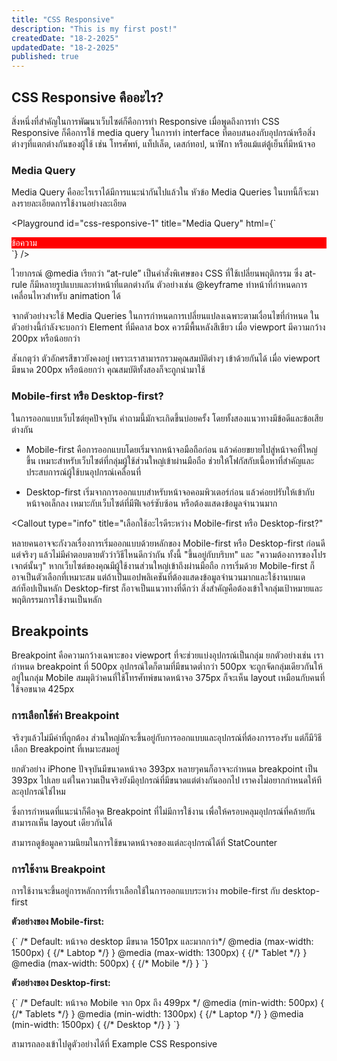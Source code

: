 ```yaml
---
title: "CSS Responsive"
description: "This is my first post!"
createdDate: "18-2-2025"
updatedDate: "18-2-2025"
published: true
---
```


## CSS Responsive คืออะไร?

สิ่งหนึ่งที่สำคัญในการพัฒนาเว็บไซต์ก็คือการทำ Responsive เมื่อพูดถึงการทำ CSS Responsive ก็คือการใช้ media query ในการทำ interface ที่ตอบสนองกับอุปกรณ์หรือสิ่งต่างๆที่แตกต่างกันของผู้ใช้ เช่น โทรศัพท์, แท็ปเล็ต, เดสก์ทอป, นาฬิกา หรือแม้แต่ตู้เย็นที่มีหน้าจอ

### Media Query

Media Query คืออะไรเราได้มีการแนะนำกันไปแล้วใน หัวข้อ <Link href="/docs/basics/media-queries">Media Queries</Link> ในบทนี้ก็จะมาลงรายละเอียดการใช้งานอย่างละเอียด

<Playground
  id="css-responsive-1"
  title="Media Query"
  html={`
<style>
        .box {
	        color: white;
	        background-color: red;
        }
    @media (max-width: 300px) {
        .box {
            background-color: green;
        }
    }
</style>
<div class="box">ข้อความ</div>
`}
/>

ไวยากรณ์ <TextCode>@media</TextCode> เรียกว่า “at-rule” เป็นคำสั่งพิเศษของ CSS ที่ใช้เปลี่ยนพฤติกรรม ซึ่ง at-rule ก็มีหลายรูปแบบและทำหน้าที่แตกต่างกัน ตัวอย่างเช่น <TextCode>@keyframe</TextCode> ทำหน้าที่กำหนดการเคลื่อนไหวสำหรับ animation ได้

จากตัวอย่างจะใช้ Media Queries ในการกำหนดการเปลี่ยนแปลงเฉพาะตามเงื่อนไขที่กำหนด ในตัวอย่างนี้กำลังจะบอกว่า Element ที่มีคลาส box ควรมีพื้นหลังสีเขียว เมื่อ viewport มีความกว้าง 200px หรือน้อยกว่า

<Callout type="tip" title="การใช้คุณสมบัติร่วมกัน">
  สังเกตุว่า ตัวอักศรสีขาวยังคงอยู่ เพราะเราสามารถรวมคุณสมบัติต่างๆ
  เข้าด้วยกันได้ เมื่อ viewport มีขนาด 200px หรือน้อยกว่า
  คุณสมบัติทั้งสองก็จะถูกนำมาใช้
</Callout>

### Mobile-first หรือ Desktop-first?

ในการออกแบบเว็บไซต์ยุคปัจจุบัน คำถามนี้มักจะเกิดขึ้นบ่อยครั้ง โดยทั้งสองแนวทางมีข้อดีและข้อเสียต่างกัน

- Mobile-first คือการออกแบบโดยเริ่มจากหน้าจอมือถือก่อน แล้วค่อยขยายไปสู่หน้าจอที่ใหญ่ขึ้น เหมาะสำหรับเว็บไซต์ที่กลุ่มผู้ใช้ส่วนใหญ่เข้าผ่านมือถือ ช่วยให้โฟกัสกับเนื้อหาที่สำคัญและประสบการณ์ผู้ใช้บนอุปกรณ์เคลื่อนที่

- Desktop-first เริ่มจากการออกแบบสำหรับหน้าจอคอมพิวเตอร์ก่อน แล้วค่อยปรับให้เข้ากับหน้าจอเล็กลง เหมาะกับเว็บไซต์ที่มีฟีเจอร์ซับซ้อน หรือต้องแสดงข้อมูลจำนวนมาก

<Callout
  type="info"
  title="เลือกใช้อะไรดีระหว่าง Mobile-first หรือ Desktop-first?"
>
  หลายคนอาจจะกังวลเรื่องการเริ่มออกแบบด้วยหลักของ Mobile-first หรือ
  Desktop-first ก่อนดี แต่จริงๆ แล้วไม่มีคำตอบตายตัวว่าวิธีไหนดีกว่ากัน ทั้งนี้
  "ขึ้นอยู่กับบริบท" และ "ความต้องการของโปรเจกต์นั้นๆ"
  หากเว็บไซต์ของคุณมีผู้ใช้งานส่วนใหญ่เข้าถึงผ่านมือถือ การเริ่มด้วย
  Mobile-first ก็อาจเป็นตัวเลือกที่เหมาะสม
  แต่ถ้าเป็นแอปพลิเคชันที่ต้องแสดงข้อมูลจำนวนมากและใช้งานบนเดสก์ท็อปเป็นหลัก
  Desktop-first ก็อาจเป็นแนวทางที่ดีกว่า
  สิ่งสำคัญคือต้องเข้าใจกลุ่มเป้าหมายและพฤติกรรมการใช้งานเป็นหลัก
</Callout>

## Breakpoints

Breakpoint คือความกว้างเฉพาะของ viewport ที่จะช่วยแบ่งอุปกรณ์เป็นกลุ่ม ยกตัวอย่างเช่น เรากำหนด breakpoint ที่ 500px อุปกรณ์ใดก็ตามที่มีขนาดต่ำกว่า 500px จะถูกจัดกลุ่มเดียวกันให้อยู่ในกลุ่ม Mobile สมมุติว่าคนที่ใช้โทรศัทพ์ขนาดหน้าจอ 375px ก็จะเห็น layout เหมือนกับคนที่ใช้จอขนาด 425px

### การเลือกใช้ค่า Breakpoint

จริงๆแล้วไม่มีค่าที่ถูกต้อง ส่วนใหญ่มักจะขึ้นอยู่กับการออกแบบและอุปกรณ์ที่ต้องการรองรับ แต่ก็มีวิธีเลือก Breakpoint ที่เหมาะสมอยู่

ยกตัวอย่าง iPhone ปัจจุบันมีขนาดหน้าจอ 393px หลายๆคนก็อาจจะกำหนด breakpoint เป็น 393px ไปเลย แต่ในความเป็นจริงยังมีอุปกรณ์ที่มีขนาดแต่ต่างกันออกไป เราคงไม่อยากกำหนดให้ทีละอุปกรณ์ใช่ไหม

ซึ่งการกำหนดที่แนะนำก็คือจุด Breakpoint ที่ไม่มีการใช้งาน เพื่อให้ครอบคลุมอุปกรณ์ที่คล้ายกันสามารถเห็น layout เดียวกันได้

สามารถดูข้อมูลความนิยมในการใช้ขนาดหน้าจอของแต่ละอุปกรณ์ได้ที่ <Link href="https://gs.statcounter.com/screen-resolution-stats">StatCounter</Link>

### การใช้งาน Breakpoint

การใช้งานจะขึ้นอยู่การหลักการที่เราเลือกใช้ในการออกแบบระหว่าง mobile-first กับ desktop-first

**ตัวอย่างของ Mobile-first:**

<CodeBlock index={1}>
  {`
/* Default: หน้าจอ desktop  มีขนาด 1501px และมากกว่า*/ 
@media (max-width: 1500px) {
    {/* Labtop */}
}
@media (max-width: 1300px) {
    {/* Tablet */}
}
@media (max-width: 500px) {
    {/* Mobile */}
}
`}
</CodeBlock>

**ตัวอย่างของ Desktop-first:**

<CodeBlock index={2}>
  {`
/* Default: หน้าจอ Mobile จาก 0px ถึง 499px */
@media (min-width: 500px) {
    {/* Tablets */}
}
@media (min-width: 1300px) {
    {/* Laptop */}
}
@media (min-width: 1500px) {
    {/* Desktop */}
}
`}
</CodeBlock>

สามารถลองเข้าไปดูตัวอย่างได้ที่ <Link href="https://codepen.io/Upond/pen/bNGERzL">Example CSS Responsive</Link>
